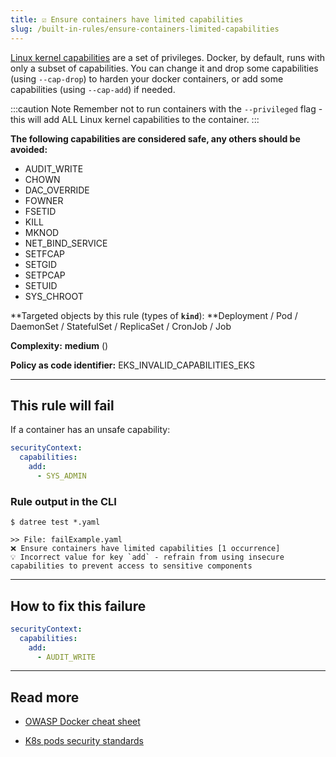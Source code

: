 ```yaml
---
title: ☑️ Ensure containers have limited capabilities
slug: /built-in-rules/ensure-containers-limited-capabilities
---
```



[Linux kernel capabilities](http://man7.org/linux/man-pages/man7/capabilities.7.html) are a set of privileges. Docker, by default, runs with only a subset of capabilities. You can change it and drop some capabilities (using `--cap-drop`) to harden your docker containers, or add some capabilities (using `--cap-add`) if needed. 

:::caution Note
Remember not to run containers with the `--privileged` flag - this will add ALL Linux kernel capabilities to the container.
:::

**The following capabilities are considered safe, any others should be avoided:**
- AUDIT_WRITE
- CHOWN
- DAC_OVERRIDE
- FOWNER
- FSETID
- KILL
- MKNOD
- NET_BIND_SERVICE
- SETFCAP
- SETGID
- SETPCAP
- SETUID
- SYS_CHROOT

**Targeted objects by this rule (types of **`kind`**): **Deployment / Pod / DaemonSet / StatefulSet / ReplicaSet / CronJob / Job

**Complexity:** **medium** (<Complexity/>)

**Policy as code identifier:** EKS_INVALID_CAPABILITIES_EKS

---

## This rule will fail

If a container has an unsafe capability:

```yaml
securityContext:
  capabilities:
    add:
      - SYS_ADMIN
```

### Rule output in the CLI

```terminal
$ datree test *.yaml

>> File: failExample.yaml
❌ Ensure containers have limited capabilities [1 occurrence]
💡 Incorrect value for key `add` - refrain from using insecure capabilities to prevent access to sensitive components
```

---

## How to fix this failure

```yaml
securityContext:
  capabilities:
    add:
      - AUDIT_WRITE
```

---

## Read more

- [OWASP Docker cheat sheet](https://cheatsheetseries.owasp.org/cheatsheets/Docker_Security_Cheat_Sheet.html#rule-3-limit-capabilities-grant-only-specific-capabilities-needed-by-a-container)

- [K8s pods security standards](https://kubernetes.io/docs/concepts/security/pod-security-standards/)
